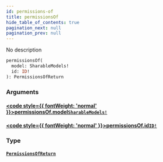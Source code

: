 ```yaml
---
id: permissions-of
title: permissionsOf
hide_table_of_contents: true
pagination_next: null
pagination_prev: null
---
```








No description

```graphql
permissionsOf(
  model: SharableModels!
  id: ID!
): PermissionsOfReturn
```


### Arguments

#### [<code style={{ fontWeight: 'normal' }}>permissionsOf.<b>model</b></code>](#)<Bullet />[`SharableModels!`](/docs/schemas/mikro/enums/sharable-models) <Badge class="secondary" text="non-null"/> <Badge class="secondary" text="enum"/>
> 
> 

#### [<code style={{ fontWeight: 'normal' }}>permissionsOf.<b>id</b></code>](#)<Bullet />[`ID!`](/docs/schemas/mikro/scalars/id) <Badge class="secondary" text="non-null"/> <Badge class="secondary" text="scalar"/>
> 
> 

### Type

#### [`PermissionsOfReturn`](/docs/schemas/mikro/objects/permissions-of-return) <Badge class="secondary" text="object"/>
> 
> 





